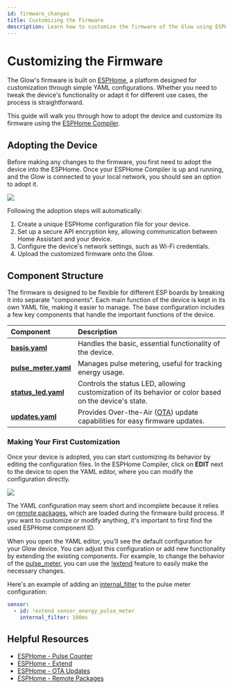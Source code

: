 ```yaml
---
id: firmware_changes
title: Customizing the Firmware
description: Learn how to customize the firmware of the Glow using ESPHome.
---
```


# Customizing the Firmware

The Glow's firmware is built on [ESPHome](https://esphome.io), a platform designed for customization through simple YAML configurations. Whether you need to tweak the device's functionality or adapt it for different use cases, the process is straightforward.

This guide will walk you through how to adopt the device and customize its firmware using the [ESPHome Compiler](https://esphome.io/guides/getting_started_hassio.html).

## Adopting the Device

Before making any changes to the firmware, you first need to adopt the device into the ESPHome. Once your ESPHome Compiler is up and running, and the Glow is connected to your local network, you should see an option to adopt it.

<p align="left">
  <img src={require('@site/static/img/customization/adopt-esphome.png').default} />
</p>

Following the adoption steps will automatically:

1. Create a unique ESPHome configuration file for your device.
2. Set up a secure API encryption key, allowing communication between Home Assistant and your device.
3. Configure the device's network settings, such as Wi-Fi credentials.
4. Upload the customized firmware onto the Glow.

## Component Structure

The firmware is designed to be flexible for different ESP boards by breaking it into separate "components". Each main function of the device is kept in its own YAML file, making it easier to manage. The base configuration includes a few key components that handle the important functions of the device.

| Component                                     | Description                                                                                           |
| :-------------------------------------------- | :---------------------------------------------------------------------------------------------------- |
| [**basis.yaml**][component-basis]             | Handles the basic, essential functionality of the device.                                             |
| [**pulse_meter.yaml**][component-pulse_meter] | Manages pulse metering, useful for tracking energy usage.                                             |
| [**status_led.yaml**][component-status_led]   | Controls the status LED, allowing customization of its behavior or color based on the device's state. |
| [**updates.yaml**][component-updates]         | Provides Over-the-Air ([OTA][ota]) update capabilities for easy firmware updates.                     |

### Making Your First Customization

Once your device is adopted, you can start customizing its behavior by editing the configuration files. In the ESPHome Compiler, click on **EDIT** next to the device to open the YAML editor, where you can modify the configuration directly.

<p align="left">
  <img src={require('@site/static/img/customization/edit-device.png').default} />
</p>

The YAML configuration may seem short and incomplete because it relies on [remote packages][remote], which are loaded during the firmware build process. If you want to customize or modify anything, it's important to first find the used ESPHome component ID.

When you open the YAML editor, you'll see the default configuration for your Glow device. You can adjust this configuration or add new functionality by extending the existing components. For example, to change the behavior of the [pulse_meter], you can use the [!extend] feature to easily make the necessary changes.

Here's an example of adding an [internal_filter] to the pulse meter configuration:

```yaml title="your_glow_config.yaml"
sensor:
  - id: !extend sensor_energy_pulse_meter
    internal_filter: 100ms
```

## Helpful Resources

- [ESPHome - Pulse Counter][pulse_meter]
- [ESPHome - Extend][!extend]
- [ESPHome - OTA Updates][ota]
- [ESPHome - Remote Packages][remote]

[internal_filter]: https://esphome.io/components/sensor/pulse_counter.html?highlight=internal_filter
[pulse_meter]: https://esphome.io/components/sensor/pulse_counter.html
[!extend]: https://esphome.io/components/packages.html#extend
[ota]: https://esphome.io/components/ota/
[remote]: https://esphome.io/components/packages.html#remote-git-packages

[component-basis]: https://github.com/klaasnicolaas/home-assistant-glow/blob/main/components/basis.yaml
[component-pulse_meter]: https://github.com/klaasnicolaas/home-assistant-glow/blob/main/components/pulse_meter.yaml
[component-status_led]: https://github.com/klaasnicolaas/home-assistant-glow/blob/main/components/status_led.yaml
[component-updates]: https://github.com/klaasnicolaas/home-assistant-glow/blob/main/components/updates.yaml